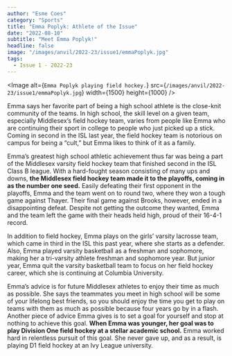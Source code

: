 ```yaml
---
author: "Esme Coes"
category: "Sports"
title: "Emma Poplyk: Athlete of the Issue"
date: "2022-08-10"
subtitle: "Meet Emma Poplyk!"
headline: false
image: "/images/anvil/2022-23/issue1/emmaPoplyk.jpg"
tags:
  - Issue 1 - 2022-23
---
```


<Image
	alt={`Emma Poplyk playing field hockey.`}
	src={`/images/anvil/2022-23/issue1/emmaPoplyk.jpg`}
	width={1500}
	height={1000}
/>

Emma says her favorite part of being a high school athlete is the close-knit community of the teams. In high school, the skill level on a given team, especially Middlesex’s field hockey team, varies from people like Emma who are continuing their sport in college to people who just picked up a stick. Coming in second in the ISL last year, the field hockey team is notorious on campus for being a “cult,” but Emma likes to think of it as a family.

Emma’s greatest high school athletic achievement thus far was being a part of the Middlesex varsity field hockey team that finished second in the ISL Class B league. With a hard-fought season consisting of many ups and downs, **the Middlesex field hockey team made it to the playoffs, coming in as the number one seed.** Easily defeating their first opponent in the playoffs, Emma and the team went on to round two, where they won a tough game against Thayer. Their final game against Brooks, however, ended in a disappointing defeat. Despite not getting the outcome they wanted, Emma and the team left the game with their heads held high, proud of their 16-4-1 record.

In addition to field hockey, Emma plays on the girls’ varsity lacrosse team, which came in third in the ISL this past year, where she starts as a defender. Also, Emma played varsity basketball as a freshman and sophomore, making her a tri-varsity athlete freshman and sophomore year. But junior year, Emma quit the varsity basketball team to focus on her field hockey career, which she is continuing at Columbia University.

Emma’s advice is for future Middlesex athletes to enjoy their time as much as possible. She says the teammates you meet in high school will be some of your lifelong best friends, so you should enjoy the time you get to play on teams with them as much as possible because four years go by in a flash. Another piece of advice Emma gives is to set a goal for yourself and stop at nothing to achieve this goal. **When Emma was younger, her goal was to play Division One field hockey at a stellar academic school.** Emma worked hard in relentless pursuit of this goal. She never gave up, and as a result, is playing D1 field hockey at an Ivy League university.
